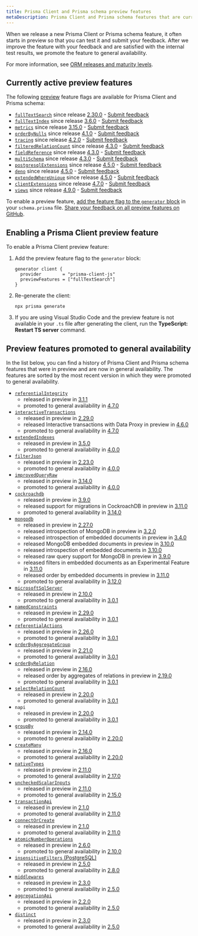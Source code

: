 ```yaml
---
title: Prisma Client and Prisma schema preview features
metaDescription: Prisma Client and Prisma schema features that are currently in preview.
---
```


<TopBlock>

When we release a new Prisma Client or Prisma schema feature, it often starts in preview so that you can test it and submit your feedback. After we improve the feature with your feedback and are satisfied with the internal test results, we promote the feature to general availability.

For more information, see [ORM releases and maturity levels](/about/prisma/releases).

</TopBlock>

## Currently active preview features

The following [preview](/about/prisma/releases#preview) feature flags are available for Prisma Client and Prisma schema:

- [`fullTextSearch`](/concepts/components/prisma-client/full-text-search) since release [2.30.0](https://github.com/prisma/prisma/releases/tag/2.30.0) - [Submit feedback](https://github.com/prisma/prisma/issues/8877)
- [`fullTextIndex`](/concepts/components/prisma-schema/indexes#full-text-indexes-mysql-and-mongodb) since release [3.6.0](https://github.com/prisma/prisma/releases/tag/3.6.0) - [Submit feedback](https://github.com/prisma/prisma/issues/10539)
- [`metrics`](/concepts/components/prisma-client/metrics) since release [3.15.0](https://github.com/prisma/prisma/releases/tag/3.15.0) - [Submit feedback](https://github.com/prisma/prisma/issues/13579)
- [`orderByNulls`](/concepts/components/prisma-client/filtering-and-sorting#sort-with-null-records-first-or-last) since release [4.1.0](https://github.com/prisma/prisma/releases/tag/4.1.0) - [Submit feedback](https://github.com/prisma/prisma/issues/14377)
- [`tracing`](/concepts/components/prisma-client/opentelemetry-tracing) since release [4.2.0](https://github.com/prisma/prisma/releases/tag/4.2.0) - [Submit feedback](https://github.com/prisma/prisma/issues/14640)
- [`filteredRelationCount`](/concepts/components/prisma-client/aggregation-grouping-summarizing#filter-the-relation-count) since release [4.3.0](https://github.com/prisma/prisma/releases/tag/4.3.0) - [Submit feedback](https://github.com/prisma/prisma/issues/15069)
- [`fieldReference`](/reference/api-reference/prisma-client-reference#compare-columns-in-the-same-table) since release [4.3.0](https://github.com/prisma/prisma/releases/tag/4.3.0) - [Submit feedback](https://github.com/prisma/prisma/issues/15068)
- [`multiSchema`](https://github.com/prisma/prisma/issues/1122#issuecomment-1231773471) since release [4.3.0](https://github.com/prisma/prisma/releases/tag/4.3.0) - [Submit feedback](https://github.com/prisma/prisma/issues/15077)
- [`postgresqlExtensions`](/concepts/components/prisma-schema/postgresql-extensions) since release [4.5.0](https://github.com/prisma/prisma/releases/tag/4.5.0) - [Submit feedback](https://github.com/prisma/prisma/issues/15835)
- [`deno`](/guides/deployment/deployment-guides/deploying-to-deno-deploy) since release [4.5.0](https://github.com/prisma/prisma/releases/tag/4.5.0) - [Submit feedback](https://github.com/prisma/prisma/issues/15844)
- [`extendedWhereUnique`](/reference/api-reference/prisma-client-reference#filter-on-non-unique-fields-with-userwhereuniqueinput) since release [4.5.0](https://github.com/prisma/prisma/releases/tag/4.5.0) - [Submit feedback](https://github.com/prisma/prisma/issues/15837)
- [`clientExtensions`](/concepts/components/prisma-client/client-extensions) since release [4.7.0](https://github.com/prisma/prisma/releases/tag/4.7.0) - [Submit feedback](https://github.com/prisma/prisma/issues/16500)
- [`views`](/concepts/components/prisma-schema/views) since release [4.9.0](https://github.com/prisma/prisma/releases/tag/4.9.0) - [Submit feedback](https://github.com/prisma/prisma/issues/17335)

To enable a preview feature, [add the feature flag to the `generator` block](#enabling-a-prisma-client-preview-feature) in your `schema.prisma` file. [Share your feedback on all preview features on GitHub](https://github.com/prisma/prisma/issues/3108).

## Enabling a Prisma Client preview feature

To enable a Prisma Client preview feature:

1. Add the preview feature flag to the `generator` block:

   ```prisma
   generator client {
     provider        = "prisma-client-js"
     previewFeatures = ["fullTextSearch"]
   }
   ```

2. Re-generate the client:

   ```terminal
   npx prisma generate
   ```

3. If you are using Visual Studio Code and the preview feature is not available in your `.ts` file after generating the client, run the **TypeScript: Restart TS server** command.

## Preview features promoted to general availability

In the list below, you can find a history of Prisma Client and Prisma schema features that were in preview and are now in general availability. The features are sorted by the most recent version in which they were promoted to general availability.

- [`referentialIntegrity`](/concepts/components/prisma-schema/relations/relation-mode)
  - released in preview in [3.1.1](https://github.com/prisma/prisma/releases/tag/3.1.1)
  - promoted to general availability in [4.7.0](https://github.com/prisma/prisma/releases/tag/4.7.0)
- [`interactiveTransactions`](/concepts/components/prisma-client/transactions#interactive-transactions)
  - released in preview in [2.29.0](https://github.com/prisma/prisma/releases/tag/2.29.0)
  - released Interactive transactions with Data Proxy in preview in [4.6.0](https://github.com/prisma/prisma/releases/tag/4.6.0)
  - promoted to general availability in [4.7.0](https://github.com/prisma/prisma/releases/tag/4.7.0)
- [`extendedIndexes`](/concepts/components/prisma-schema/indexes)
  - released in preview in [3.5.0](https://github.com/prisma/prisma/releases/tag/3.5.0)
  - promoted to general availability in [4.0.0](https://github.com/prisma/prisma/releases/tag/4.0.0)
- [`filterJson`](/concepts/components/prisma-client/working-with-fields/working-with-json-fields#filter-on-a-json-field)
  - released in preview in [2.23.0](https://github.com/prisma/prisma/releases/tag/2.23.0)
  - promoted to general availability in [4.0.0](https://github.com/prisma/prisma/releases/tag/4.0.0)
- [`improvedQueryRaw`](/concepts/components/prisma-client/raw-database-access#raw-query-type-mapping)
  - released in preview in [3.14.0](https://github.com/prisma/prisma/releases/tag/3.14.0)
  - promoted to general availability in [4.0.0](https://github.com/prisma/prisma/releases/tag/4.0.0)
- [`cockroachdb`](/concepts/database-connectors/cockroachdb)
  - released in preview in [3.9.0](https://github.com/prisma/prisma/releases/tag/3.9.0)
  - released support for migrations in CockroachDB in preview in [3.11.0](https://github.com/prisma/prisma/releases/tag/3.11.0)
  - promoted to general availability in [3.14.0](https://github.com/prisma/prisma/releases/tag/3.14.0)
- [`mongodb`](/concepts/database-connectors/mongodb)
  - released in preview in [2.27.0](https://github.com/prisma/prisma/releases/tag/2.27.0)
  - released introspection of MongoDB in preview in [3.2.0](https://github.com/prisma/prisma/releases/tag/3.2.0)
  - released introspection of embedded documents in preview in [3.4.0](https://github.com/prisma/prisma/releases/tag/3.4.0)
  - released MongoDB embedded documents in preview in [3.10.0](https://github.com/prisma/prisma/releases/tag/3.10.0)
  - released introspection of embedded documents in [3.10.0](https://github.com/prisma/prisma/releases/tag/3.10.0)
  - released raw query support for MongoDB in preview in [3.9.0](https://github.com/prisma/prisma/releases/tag/3.9.0)
  - released filters in embedded documents as an Experimental Feature in [3.11.0](https://github.com/prisma/prisma/releases/tag/3.11.0)
  - released order by embedded documents in preview in [3.11.0](https://github.com/prisma/prisma/releases/tag/3.11.0)
  - promoted to general availability in [3.12.0](https://github.com/prisma/prisma/releases/tag/3.12.0)
- [`microsoftSqlServer`](/concepts/database-connectors/sql-server)
  - released in preview in [2.10.0](https://github.com/prisma/prisma/releases/tag/2.10.0)
  - promoted to general availability in [3.0.1](https://github.com/prisma/prisma/releases/tag/3.0.1)
- [`namedConstraints`](/concepts/components/prisma-schema/names-in-underlying-database#constraint-and-index-names)
  - released in preview in [2.29.0](https://github.com/prisma/prisma/releases/tag/2.29.0)
  - promoted to general availability in [3.0.1](https://github.com/prisma/prisma/releases/tag/3.0.1)
- [`referentialActions`](/concepts/components/prisma-schema/relations/referential-actions)
  - released in preview in [2.26.0](https://github.com/prisma/prisma/releases/tag/2.26.0)
  - promoted to general availability in [3.0.1](https://github.com/prisma/prisma/releases/tag/3.0.1)
- [`orderByAggregateGroup`](/concepts/components/prisma-client/aggregation-grouping-summarizing#order-by-aggregate-group)
  - released in preview in [2.21.0](https://github.com/prisma/prisma/releases/tag/2.21.0)
  - promoted to general availability in [3.0.1](https://github.com/prisma/prisma/releases/tag/3.0.1)
- [`orderByRelation`](/concepts/components/prisma-client/filtering-and-sorting#sort-by-relation)
  - released in preview in [2.16.0](https://github.com/prisma/prisma/releases/tag/2.16.0)
  - released order by aggregates of relations in preview in [2.19.0](https://github.com/prisma/prisma/releases/tag/2.19.0)
  - promoted to general availability in [3.0.1](https://github.com/prisma/prisma/releases/tag/3.0.1)
- [`selectRelationCount`](/concepts/components/prisma-client/aggregation-grouping-summarizing#count-relations)
  - released in preview in [2.20.0](https://github.com/prisma/prisma/releases/tag/2.20.0)
  - promoted to general availability in [3.0.1](https://github.com/prisma/prisma/releases/tag/3.0.1)
- `napi`
  - released in preview in [2.20.0](https://github.com/prisma/prisma/releases/tag/2.20.0)
  - promoted to general availability in [3.0.1](https://github.com/prisma/prisma/releases/tag/3.0.1)
- [`groupBy`](/reference/api-reference/prisma-client-reference#groupby)
  - released in preview in [2.14.0](https://github.com/prisma/prisma/releases/tag/2.14.0)
  - promoted to general availability in [2.20.0](https://github.com/prisma/prisma/releases/tag/2.20.0)
- [`createMany`](/reference/api-reference/prisma-client-reference#createmany)
  - released in preview in [2.16.0](https://github.com/prisma/prisma/releases/tag/2.16.0)
  - promoted to general availability in [2.20.0](https://github.com/prisma/prisma/releases/tag/2.20.0)
- [`nativeTypes`](/concepts/components/prisma-schema/data-model#native-types-mapping)
  - released in preview in [2.11.0](https://github.com/prisma/prisma/releases/tag/2.11.0)
  - promoted to general availability in [2.17.0](https://github.com/prisma/prisma/releases/tag/2.17.0)
- [`uncheckedScalarInputs`](/concepts/components/prisma-client/relation-queries#create-a-single-record-and-multiple-related-records)
  - released in preview in [2.11.0](https://github.com/prisma/prisma/releases/tag/2.11.0)
  - promoted to general availability in [2.15.0](https://github.com/prisma/prisma/releases/tag/2.15.0)
- [`transactionApi`](/concepts/components/prisma-client/transactions#the-transaction-api)
  - released in preview in [2.1.0](https://github.com/prisma/prisma/releases/tag/2.1.0)
  - promoted to general availability in [2.11.0](https://github.com/prisma/prisma/releases/tag/2.11.0)
- [`connectOrCreate`](/reference/api-reference/prisma-client-reference#connectorcreate)
  - released in preview in [2.1.0](https://github.com/prisma/prisma/releases/tag/2.1.0)
  - promoted to general availability in [2.11.0](https://github.com/prisma/prisma/releases/tag/2.11.0)
- [`atomicNumberOperations`](/reference/api-reference/prisma-client-reference#atomic-number-operations)
  - released in preview in [2.6.0](https://github.com/prisma/prisma/releases/tag/2.6.0)
  - promoted to general availability in [2.10.0](https://github.com/prisma/prisma/releases/tag/2.10.0)
- [`insensitiveFilters` (PostgreSQL)](/concepts/components/prisma-client/filtering-and-sorting#case-insensitive-filtering)
  - released in preview in [2.5.0](https://github.com/prisma/prisma/releases/tag/2.5.0)
  - promoted to general availability in [2.8.0](https://github.com/prisma/prisma/releases/tag/2.8.0)
- [`middlewares`](/concepts/components/prisma-client/middleware)
  - released in preview in [2.3.0](https://github.com/prisma/prisma/releases/tag/2.3.0)
  - promoted to general availability in [2.5.0](https://github.com/prisma/prisma/releases/tag/2.5.0)
- [`aggregationApi`](/concepts/components/prisma-client/aggregation-grouping-summarizing#aggregate)
  - released in preview in [2.2.0](https://github.com/prisma/prisma/releases/tag/2.2.0)
  - promoted to general availability in [2.5.0](https://github.com/prisma/prisma/releases/tag/2.5.0)
- [`distinct`](/reference/api-reference/prisma-client-reference#distinct)
  - released in preview in [2.3.0](https://github.com/prisma/prisma/releases/tag/2.3.0)
  - promoted to general availability in [2.5.0](https://github.com/prisma/prisma/releases/tag/2.5.0)
